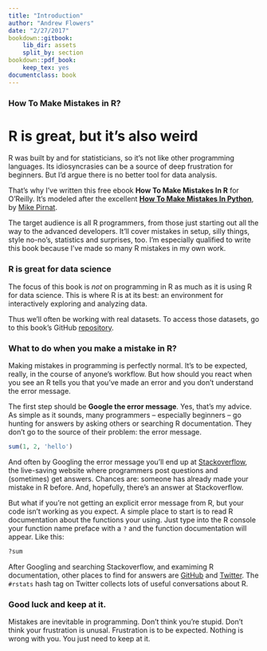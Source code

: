 ```yaml
---
title: "Introduction"
author: "Andrew Flowers"
date: "2/27/2017"
bookdown::gitbook:
    lib_dir: assets
    split_by: section
bookdown::pdf_book:
    keep_tex: yes
documentclass: book
---
```

### How To Make Mistakes in R?
 
# R is great, but it's also weird
 
R was built by and for statisticians, so it’s not like other programming languages. Its idiosyncrasies can be a source of deep frustration for beginners. But I’d argue there is no better tool for data analysis.

That’s why I’ve written this free ebook **How To Make Mistakes In R** for O’Reilly. It’s modeled after the excellent [**How To Make Mistakes In Python**](http://www.oreilly.com/programming/free/how-to-make-mistakes-in-python.csp), by [Mike Pirnat](http://mike.pirnat.com/).

The target audience is all R programmers, from those just starting out all the way to the advanced developers. It’ll cover mistakes in setup, silly things, style no-no's, statistics and surprises, too. I’m especially qualified to write this book because I’ve made so many R mistakes in my own work.

### R is great for data science

The focus of this book is _not_ on programming in R as much as it is using R for data science. This is where R is at its best: an environment for interactively exploring and analyzing data.

Thus we'll often be working with real datasets. To access those datasets, go to this book's GitHub [repository](https://github.com/andrewflowers/how-to-make-mistakes-in-R).

### What to do when you make a mistake in R?

Making mistakes in programming is perfectly normal. It's to be expected, really, in the course of anyone's workflow. But how should you react when you see an R tells you that you've made an error and you don't understand the error message.

The first step should be **Google the error message**. Yes, that's my advice. As simple as it sounds, many programmers -- especially beginners -- go hunting for answers by asking others or searching R documentation. They don't go to the source of their problem: the error message.

```r
sum(1, 2, 'hello')
```

And often by Googling the error message you'll end up at [Stackoverflow](stackoverflow.com), the live-saving website where programmers post questions and (sometimes) get answers. Chances are: someone has already made your mistake in R before. And, hopefully, there's an answer at Stackoverflow. 

But what if you're not getting an explicit error message from R, but your code isn't working as you expect. A simple place to start is to read R documentation about the functions your using. Just type into the R console your function name preface with a `?` and the function documentation will appear. Like this:

```r
?sum
```

After Googling and searching Stackoverflow, and examiming R documentation, other places to find for answers are [GitHub](github.com) and [Twitter](twitter.com). The `#rstats` hash tag on Twitter collects lots of useful conversations about R. 


### Good luck and keep at it.

Mistakes are inevitable in programming. Don't think you're stupid. Don't think your frustration is unusal. Frustration is to be expected. Nothing is wrong with you. You just need to keep at it.




